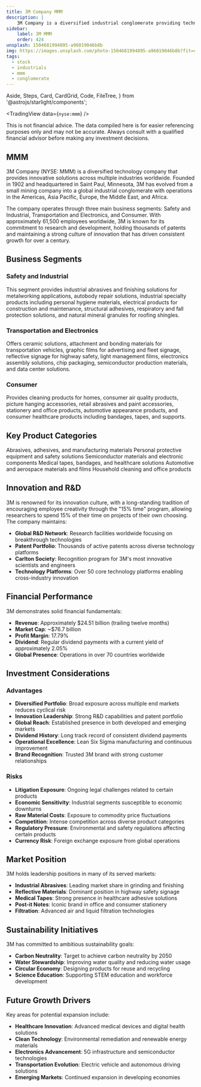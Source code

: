 ```yaml
---
title: 3M Company MMM
description: |
    3M Company is a diversified industrial conglomerate providing technology services across safety, transportation, and consumer segments.
sidebar:
    label: 3M MMM
    order: 424
unsplash: 1504681994895-a96019046b8b
img: https://images.unsplash.com/photo-1504681994895-a96019046b8b?fit=crop&w=1400&h=700&q=75
tags:
  - stock
  - industrials
  - mmm
  - conglomerate
---
```



  Aside,
  Steps,
  Card,
  CardGrid,
  Code,
  FileTree,
} from '@astrojs/starlight/components';


<TradingView data={`nyse:mmm`} />

<Adsense />

<Aside title="Not Financial Advice" type="danger">
This is not financial advice. The data compiled here is for easier referencing purposes only and may not be accurate. Always consult with a qualified financial advisor before making any investment decisions.
</Aside>

## MMM

3M Company (NYSE: MMM) is a diversified technology company that provides innovative solutions across multiple industries worldwide. Founded in 1902 and headquartered in Saint Paul, Minnesota, 3M has evolved from a small mining company into a global industrial conglomerate with operations in the Americas, Asia Pacific, Europe, the Middle East, and Africa.

The company operates through three main business segments: Safety and Industrial, Transportation and Electronics, and Consumer. With approximately 61,500 employees worldwide, 3M is known for its commitment to research and development, holding thousands of patents and maintaining a strong culture of innovation that has driven consistent growth for over a century.

## Business Segments

### Safety and Industrial
This segment provides industrial abrasives and finishing solutions for metalworking applications, autobody repair solutions, industrial specialty products including personal hygiene materials, electrical products for construction and maintenance, structural adhesives, respiratory and fall protection solutions, and natural mineral granules for roofing shingles.

### Transportation and Electronics
Offers ceramic solutions, attachment and bonding materials for transportation vehicles, graphic films for advertising and fleet signage, reflective signage for highway safety, light management films, electronics assembly solutions, chip packaging, semiconductor production materials, and data center solutions.

### Consumer
Provides cleaning products for homes, consumer air quality products, picture hanging accessories, retail abrasives and paint accessories, stationery and office products, automotive appearance products, and consumer healthcare products including bandages, tapes, and supports.

## Key Product Categories

<CardGrid>
  <Card title="Industrial Solutions" icon="wrench">
    Abrasives, adhesives, and manufacturing materials
  </Card>
  <Card title="Safety Products" icon="shield">
    Personal protective equipment and safety solutions
  </Card>
  <Card title="Electronics" icon="chip">
    Semiconductor materials and electronic components
  </Card>
  <Card title="Healthcare" icon="heart">
    Medical tapes, bandages, and healthcare solutions
  </Card>
  <Card title="Transportation" icon="car">
    Automotive and aerospace materials and films
  </Card>
  <Card title="Consumer Goods" icon="home">
    Household cleaning and office products
  </Card>
</CardGrid>

## Innovation and R&D

3M is renowned for its innovation culture, with a long-standing tradition of encouraging employee creativity through the "15% time" program, allowing researchers to spend 15% of their time on projects of their own choosing. The company maintains:

- **Global R&D Network**: Research facilities worldwide focusing on breakthrough technologies
- **Patent Portfolio**: Thousands of active patents across diverse technology platforms
- **Carlton Society**: Recognition program for 3M's most innovative scientists and engineers
- **Technology Platforms**: Over 50 core technology platforms enabling cross-industry innovation

## Financial Performance

3M demonstrates solid financial fundamentals:
- **Revenue**: Approximately $24.51 billion (trailing twelve months)
- **Market Cap**: ~$76.7 billion
- **Profit Margin**: 17.79%
- **Dividend**: Regular dividend payments with a current yield of approximately 2.05%
- **Global Presence**: Operations in over 70 countries worldwide

## Investment Considerations

### Advantages
- **Diversified Portfolio**: Broad exposure across multiple end markets reduces cyclical risk
- **Innovation Leadership**: Strong R&D capabilities and patent portfolio
- **Global Reach**: Established presence in both developed and emerging markets
- **Dividend History**: Long track record of consistent dividend payments
- **Operational Excellence**: Lean Six Sigma manufacturing and continuous improvement
- **Brand Recognition**: Trusted 3M brand with strong customer relationships

### Risks
- **Litigation Exposure**: Ongoing legal challenges related to certain products
- **Economic Sensitivity**: Industrial segments susceptible to economic downturns
- **Raw Material Costs**: Exposure to commodity price fluctuations
- **Competition**: Intense competition across diverse product categories
- **Regulatory Pressure**: Environmental and safety regulations affecting certain products
- **Currency Risk**: Foreign exchange exposure from global operations

## Market Position

3M holds leadership positions in many of its served markets:
- **Industrial Abrasives**: Leading market share in grinding and finishing
- **Reflective Materials**: Dominant position in highway safety signage
- **Medical Tapes**: Strong presence in healthcare adhesive solutions
- **Post-it Notes**: Iconic brand in office and consumer stationery
- **Filtration**: Advanced air and liquid filtration technologies

## Sustainability Initiatives

3M has committed to ambitious sustainability goals:
- **Carbon Neutrality**: Target to achieve carbon neutrality by 2050
- **Water Stewardship**: Improving water quality and reducing water usage
- **Circular Economy**: Designing products for reuse and recycling
- **Science Education**: Supporting STEM education and workforce development

## Future Growth Drivers

Key areas for potential expansion include:
- **Healthcare Innovation**: Advanced medical devices and digital health solutions
- **Clean Technology**: Environmental remediation and renewable energy materials
- **Electronics Advancement**: 5G infrastructure and semiconductor technologies
- **Transportation Evolution**: Electric vehicle and autonomous driving solutions
- **Emerging Markets**: Continued expansion in developing economies

<Giscus />
